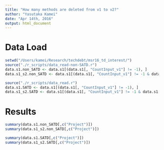 ```yaml
---
title: "How many methods are deleted from v1 to v2?"
author: "Yasutaka Kamei"
date: "Apr 14th, 2016"
output: html_document
---
```


# Data Load
```r
setwd("/Users/kamei/Research/techdebt/msr16_td_interest/")
source("./r_scripts/data_read-non-SATD.r")
data.s1.non_SATD <- data.s1[(data.s1[, "CountInput_v1"] != -1), ]
data.s1_s2.non_SATD <- data.s1[(data.s1[, "CountInput_v1"] != -1 & data.s1[, "CountInput_v2"] != -1), ]

source("./r_scripts/data_read.r")
data.s1.SATD <- data.s1[(data.s1[, "CountInput_v1"] != -1), ]
data.s1_s2.SATD <- data.s1[(data.s1[, "CountInput_v1"] != -1 & data.s1[, "CountInput_v2"] != -1), ]
```

# Results
```r
summary(data.s1.non_SATD[,c("Project")])
summary(data.s1_s2.non_SATD[,c("Project")])

summary(data.s1.SATD[,c("Project")])
summary(data.s1_s2.SATD[,c("Project")])
```